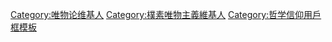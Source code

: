 {{Userbox
| border-c = blue
| border-s = 1
| id       = 樸素唯物
| id-c     = #ffffff
| id-fc    = #3333ff
| id-s     = 14
| info     = 這個用戶是'''[[唯物主義|樸素唯物主義]]'''者。
| info-c   = lightgreen
| info-fc  = #ff
| info-s   = 10
}}

<includeonly>[[Category:唯物论维基人]]
[[Category:樸素唯物主義維基人]]</includeonly>
<noinclude>[[Category:哲学信仰用戶框模板]]</noinclude>